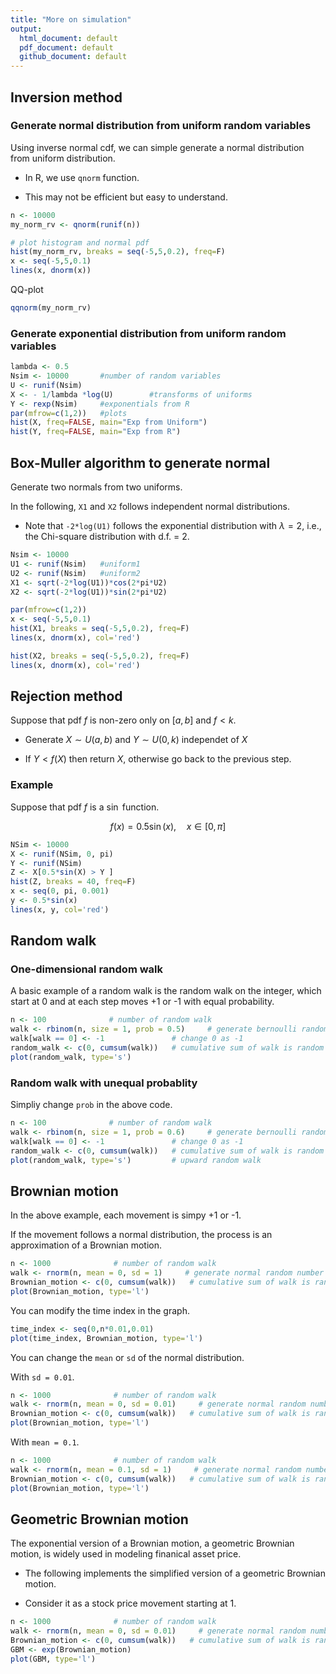 ```yaml
---
title: "More on simulation"
output: 
  html_document: default
  pdf_document: default
  github_document: default
---
```


## Inversion method

### Generate normal distribution from uniform random variables


Using inverse normal cdf, we can simple generate a normal distribution from uniform distribution.

* In R, we use ```qnorm``` function.

* This may not be efficient but easy to understand.


```r
n <- 10000
my_norm_rv <- qnorm(runif(n))

# plot histogram and normal pdf
hist(my_norm_rv, breaks = seq(-5,5,0.2), freq=F)
x <- seq(-5,5,0.1)
lines(x, dnorm(x))
```

QQ-plot

```r
qqnorm(my_norm_rv)
```


### Generate exponential distribution from uniform random variables

```r
lambda <- 0.5
Nsim <- 10000       #number of random variables
U <- runif(Nsim)
X <- - 1/lambda *log(U)        #transforms of uniforms
Y <- rexp(Nsim)     #exponentials from R
par(mfrow=c(1,2))   #plots
hist(X, freq=FALSE, main="Exp from Uniform")
hist(Y, freq=FALSE, main="Exp from R")
```


## Box-Muller algorithm to generate normal

Generate two normals from two uniforms.

In the following, ```X1``` and ```X2``` follows independent normal distributions.

 * Note that ```-2*log(U1)``` follows the exponential distribution with $\lambda=2$, i.e., the Chi-square distribution with d.f. = 2.
 

```r
Nsim <- 10000
U1 <- runif(Nsim)   #uniform1
U2 <- runif(Nsim)   #uniform2
X1 <- sqrt(-2*log(U1))*cos(2*pi*U2)
X2 <- sqrt(-2*log(U1))*sin(2*pi*U2)

par(mfrow=c(1,2))
x <- seq(-5,5,0.1)
hist(X1, breaks = seq(-5,5,0.2), freq=F)
lines(x, dnorm(x), col='red')

hist(X2, breaks = seq(-5,5,0.2), freq=F)
lines(x, dnorm(x), col='red')
```

## Rejection method

Suppose that pdf $f$ is non-zero only on $[a,b]$ and $f<k$.

* Generate $X \sim U(a,b)$ and $Y \sim U(0,k)$ independet of $X$

* If $Y < f(X)$ then return $X$, otherwise go back to the previous step.

### Example
Suppose that pdf $f$ is a $\sin$ function.

$$f(x) = 0.5 \sin(x), \quad x \in [0,\pi]$$
```r
NSim <- 10000
X <- runif(NSim, 0, pi)
Y <- runif(NSim)
Z <- X[0.5*sin(X) > Y ]
hist(Z, breaks = 40, freq=F)
x <- seq(0, pi, 0.001)
y <- 0.5*sin(x)
lines(x, y, col='red')

```


## Random walk

### One-dimensional random walk
A basic example of a random walk is the random walk on the integer, which start at 0 and at each step moves +1 or -1 with equal probability.

```r
n <- 100              # number of random walk
walk <- rbinom(n, size = 1, prob = 0.5)     # generate bernoulli random number
walk[walk == 0] <- -1               # change 0 as -1
random_walk <- c(0, cumsum(walk))   # cumulative sum of walk is random walk, starting at zero
plot(random_walk, type='s')
```

### Random walk with unequal probablity


Simpliy change ```prob``` in the above code.

```r
n <- 100              # number of random walk
walk <- rbinom(n, size = 1, prob = 0.6)     # generate bernoulli random number
walk[walk == 0] <- -1               # change 0 as -1
random_walk <- c(0, cumsum(walk))   # cumulative sum of walk is random walk, starting at zero
plot(random_walk, type='s')         # upward random walk
```

## Brownian motion

In the above example, each movement is simpy +1 or -1.

If the movement follows a normal distribution, the process is an approximation of a Brownian motion.

```r
n <- 1000              # number of random walk
walk <- rnorm(n, mean = 0, sd = 1)     # generate normal random number
Brownian_motion <- c(0, cumsum(walk))   # cumulative sum of walk is random walk, starting at zero
plot(Brownian_motion, type='l')
```

You can modify the time index in the graph.
```r
time_index <- seq(0,n*0.01,0.01)
plot(time_index, Brownian_motion, type='l')
```


You can change the ```mean``` or ```sd``` of the normal distribution.

With ```sd = 0.01```.
```r
n <- 1000              # number of random walk
walk <- rnorm(n, mean = 0, sd = 0.01)     # generate normal random number
Brownian_motion <- c(0, cumsum(walk))   # cumulative sum of walk is random walk, starting at zero
plot(Brownian_motion, type='l')
```

With ```mean = 0.1```.

```r
n <- 1000              # number of random walk
walk <- rnorm(n, mean = 0.1, sd = 1)     # generate normal random number
Brownian_motion <- c(0, cumsum(walk))   # cumulative sum of walk is random walk, starting at zero
plot(Brownian_motion, type='l')
```

## Geometric Brownian motion

The exponential version of a Brownian motion, a geometric Brownian motion, is widely used in modeling finanical asset price.

* The following implements the simplified version of a geometric Brownian motion.

* Consider it as a stock price movement starting at 1.

```r
n <- 1000              # number of random walk
walk <- rnorm(n, mean = 0, sd = 0.01)     # generate normal random number
Brownian_motion <- c(0, cumsum(walk))   # cumulative sum of walk is random walk, starting at zero
GBM <- exp(Brownian_motion)
plot(GBM, type='l')
```




